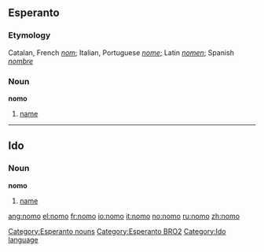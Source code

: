 ==Esperanto==
===Etymology===
Catalan, French ''[[nom]]''; Italian, Portuguese ''[[nome]]''; Latin ''[[nomen]]''; Spanish ''[[nombre]]''

===Noun===
'''nomo'''

#[[name]]

[[Category:Esperanto nouns]]
[[Category:Esperanto BRO2]]

----

==Ido==
===Noun===
'''nomo'''

# [[name]]

[[Category:Ido language]]
{{eo-noun}}

[[ang:nomo]]
[[el:nomo]]
[[fr:nomo]]
[[io:nomo]]
[[it:nomo]]
[[no:nomo]]
[[ru:nomo]]
[[zh:nomo]]